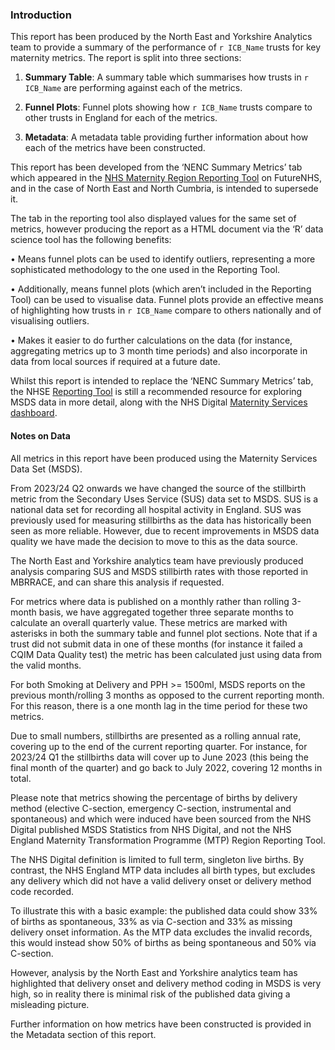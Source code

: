 ### Introduction
This report has been produced by the North East and Yorkshire Analytics team to provide a summary of the performance of `r ICB_Name` trusts for key maternity metrics. The report is split into three sections:

1) **Summary Table**: A summary table which summarises how trusts in `r ICB_Name` are performing against each of the metrics.

2) **Funnel Plots**: Funnel plots showing how `r ICB_Name` trusts compare to other trusts in England for each of the metrics.

3) **Metadata**: A metadata table providing further information about how each of the metrics have been constructed.

This report has been developed from the 'NENC Summary Metrics' tab which appeared in the [NHS Maternity Region Reporting Tool](https://future.nhs.uk/LocalTransformationHub/view?objectId=27173840) on FutureNHS, and in the case of North East and North Cumbria, is intended to supersede it. 

The tab in the reporting tool also displayed values for the same set of metrics, however producing the report as a HTML document via the 'R' data science tool has the following benefits:

• Means funnel plots can be used to identify outliers, representing a more sophisticated methodology to the one used in the Reporting Tool.

• Additionally, means funnel plots (which aren't included in the Reporting Tool) can be used to visualise data. Funnel plots provide an effective means of highlighting how trusts in `r ICB_Name` compare to others nationally and of visualising outliers.

• Makes it easier to do further calculations on the data (for instance, aggregating metrics up to 3 month time periods) and also incorporate in data from local sources if required at a future date.

Whilst this report is intended to replace the 'NENC Summary Metrics' tab, the NHSE [Reporting Tool](https://future.nhs.uk/LocalTransformationHub/view?objectId=27173840) is still a recommended resource for exploring MSDS data in more detail, along with the NHS Digital [Maternity Services dashboard](https://digital.nhs.uk/data-and-information/data-collections-and-data-sets/data-sets/maternity-services-data-set/maternity-services-dashboard).

#### Notes on Data
All metrics in this report have been produced using the Maternity Services Data Set (MSDS). 

From 2023/24 Q2 onwards we have changed the source of the stillbirth metric from the Secondary Uses Service (SUS) data set to MSDS. SUS is a national data set for recording all hospital activity in England. SUS was previously used for measuring stillbirths as the data has historically been seen as more reliable. However, due to recent improvements in MSDS data quality we have made the decision to move to this as the data source.

The North East and Yorkshire analytics team have previously produced analysis comparing SUS and MSDS stillbirth rates with those reported in MBRRACE, and can share this analysis if requested.

For metrics where data is published on a monthly rather than rolling 3-month basis, we have aggregated together three separate months to calculate an overall quarterly value. These metrics are marked with asterisks in both the summary table and funnel plot sections. Note that if a trust did not submit data in one of these months (for instance it failed a CQIM Data Quality test) the metric has been calculated just using data from the valid months.

For both Smoking at Delivery and PPH >= 1500ml, MSDS reports on the previous month/rolling 3 months as opposed to the current reporting month. For this reason, there is a one month lag in the time period for these two metrics.

Due to small numbers, stillbirths are presented as a rolling annual rate, covering up to the end of the current reporting quarter. For instance, for 2023/24 Q1 the stillbirths data will cover up to June 2023 (this being the final month of the quarter) and go back to July 2022, covering 12 months in total.

Please note that metrics showing the percentage of births by delivery method (elective C-section, emergency C-section, instrumental and spontaneous) and which were induced have been sourced from the NHS Digital published MSDS Statistics from NHS Digital, and not the NHS England Maternity Transformation Programme (MTP) Region Reporting Tool.

The NHS Digital definition is limited to full term, singleton live births. By contrast, the NHS England MTP data includes all birth types, but excludes any delivery which did not have a valid delivery onset or delivery method code recorded.

To illustrate this with a basic example: the published data could show 33% of births as spontaneous, 33% as via C-section and 33% as missing delivery onset information. As the MTP data excludes the invalid records, this would instead show 50% of births as being spontaneous and 50% via C-section.

However, analysis by the North East and Yorkshire analytics team has highlighted that delivery onset and delivery method coding in MSDS is very high, so in reality there is minimal risk of the published data giving a misleading picture.

Further information on how metrics have been constructed is provided in the Metadata section of this report.
